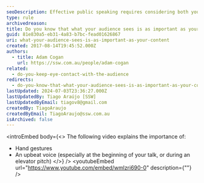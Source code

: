 ```yaml
---
seoDescription: Effective public speaking requires considering both your message and its presentation, highlighting the importance of hand gestures and tone.
type: rule
archivedreason:
title: Do you know that what your audience sees is as important as your content?
guid: 81e830a5-eb31-4a83-b7bc-fead01626867
uri: what-your-audience-sees-is-as-important-as-your-content
created: 2017-08-14T19:45:52.000Z
authors:
  - title: Adam Cogan
    url: https://ssw.com.au/people/adam-cogan
related:
  - do-you-keep-eye-contact-with-the-audience
redirects:
  - do-you-know-that-what-your-audience-sees-is-as-important-as-your-content
lastUpdated: 2024-07-03T23:36:27.000Z
lastUpdatedBy: Tiago Araújo [SSW]
lastUpdatedByEmail: tiagov8@gmail.com
createdBy: TiagoAraujo
createdByEmail: TiagoAraujo@ssw.com.au
isArchived: false
---
```


<introEmbed
  body={<>
The following video explains the importance of:

* Hand gestures
* An upbeat voice (especially at the beginning of your talk, or during an elevator pitch)
  </>}
/>
<youtubeEmbed url="https://www.youtube.com/embed/wmlzri690-0" description={""} />
